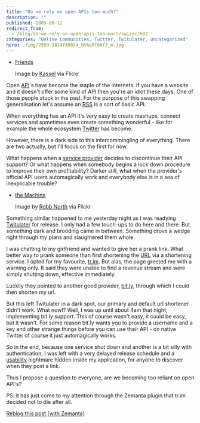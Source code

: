 ```yaml
---
title: "Do we rely on open APIs too much?"
description: ""
published: 2009-08-12
redirect_from:
  - /blog/do-we-rely-on-open-apis-too-much/swizec/692
categories: "Online Communities, Twitter, Twitulater, Uncategorized"
hero: ./img/2569-3814748024_b56e8f68f3_m.jpg
---
```


- [Friends](https://farm3.static.flickr.com/2645/3814699110_1664749b3c_m.jpg "Friends")

  Image by [Kassel](http://www.flickr.com/photos/22338039@N04/3814699110/) via Flickr

Open [API](http://en.wikipedia.org/wiki/Application_programming_interface "Application programming interface")'s have become the staple of the internets. If you have a website and it doesn't offer some kind of API then you're an idiot these days. One of those people stuck in the past. For the purpose of this swapping generalisation let's assume an [RSS](http://en.wikipedia.org/wiki/RSS "RSS") is a sort of basic API.

When everything has an API it's very easy to create mashups, connect services and sometimes even create something wonderful - like for example the whole ecosystem [Twitter](http://en.wikipedia.org/wiki/Twitter "Twitter") has become.

However, there is a dark side to this intercommingling of everything. There are two actually, but I'll focus on the first for now.

What happens when a [service provider](http://en.wikipedia.org/wiki/Service_provider "Service provider") decides to discontinue their API support? Or what happens when somebody begins a lock down procedure to improve their own profitability? Darker still, what when the provider's official API users automagically work and everybody else is in a sea of inexplicable trouble?

- [the Machine](./img/2569-3814748024_b56e8f68f3_m.jpg "the Machine")

  Image by [Robb North](http://www.flickr.com/photos/34815016@N02/3814748024/) via Flickr

Something similar happened to me yesterday night as I was readying [Twitulater](http://twitulater.com "Twitulater") for release. I only had a few touch-ups to do here and there. But something dark and brooding came in between. Something drove a wedge right through my plans and slaughtered them whole.

I was chatting to my girlfriend and wanted to give her a prank link. What better way to prank someone than first shortening the [URL](http://en.wikipedia.org/wiki/Uniform_Resource_Locator "Uniform Resource Locator") via a shortening service. I opted for my favourite, [tr.im](http://tr.im/ "tr.im URLs"). But alas, the page greeted me with a warning only. It said they were unable to find a revenue stream and were simply shutting down, effective immediately.

Luckily they pointed to another good provider, [bit.ly](http://www.bit.ly "bit.ly"), through which I could then shorten my url.

But this left Twitulater in a dark spot, our primary and default url shortener didn't work. What now!? Well, I was up until about 4am that night, implementing bit.ly support. This of course wasn't easy, it could be easy, but it wasn't. For some reason bit.ly wants you to provide a username and a key and other strange things before you can use their API - on native Twitter of course it just automagically works.

So in the end, because one service shut down and another is a bit silly with authentication, I was left with a very delayed release schedule and a [usability](http://en.wikipedia.org/wiki/Usability "Usability") nightmare hidden inside my application, for anyone to discover when they post a link.

Thus I propose a question to everyone, are we becoming too reliant on open API's?

PS: it has just come to my attention through the Zemanta plugin that tr.im decided not to die after all.

[Reblog this post [with Zemanta]](https://img.zemanta.com/reblog_e.png?x-id=325dc03f-6c33-4653-9d9f-31feb6a3288b "Reblog this post [with Zemanta]")